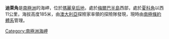 {{Coord|66|27|S|98|15|E|source:GNIS|display=title}}

'''迪萊角'''是[[南極洲|南極洲]]的海岬，位於[[瑪麗皇后地|瑪麗皇后地]]，處於[[梅爾巴半島|梅爾巴半島]]西部，處於[[夏科角|夏科角]]以西11公里，海拔高度185米，由[[澳大利亞|澳大利亞]]探險家率領的探險隊發現，現時由[[南極條約體系|南極條約體系]]管理。

{{Antarctica-geo-stub}}
[[Category:南極洲海岬|Category:南極洲海岬]]